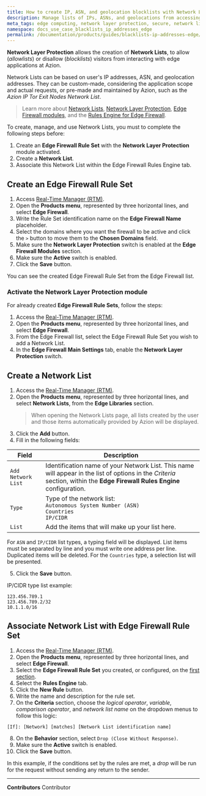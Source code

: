```yaml
---
title: How to create IP, ASN, and geolocation blocklists with Network Lists
description: Manage lists of IPs, ASNs, and geolocations from accessing your applications at the edge with Network Lists.
meta_tags: edge computing, network layer protection, secure, network lists, network layer security
namespace: docs_use_case_blacklists_ip_addresses_edge
permalink: /documentation/products/guides/blacklists-ip-addresses-edge/
---
```


**Network Layer Protection** allows the creation of **Network Lists**, to allow (*allowlists*) or disallow (*blocklists*) visitors from interacting with edge applications at Azion. 

Network Lists can be based on user's IP addresses, ASN, and geolocation addresses. They can be custom-made, considering the application scope and actual requests, or pre-made and maintained by Azion, such as the *Azion IP Tor Exit Nodes Network List*.

> Learn more about [Network Lists](/en/documentation/products/edge-firewall/network-layer-protection/network-lists/), [Network Layer Protection](/en/documentation/products/edge-firewall/network-layer-protection/), [Edge Firewall modules](/en/documentation/products/edge-firewall/), and the [Rules Engine for Edge Firewall](/en/documentation/products/edge-firewall/rules-engine/).

To create, manage, and use Network Lists, you must to complete the following steps before:

1. Create an **Edge Firewall Rule Set** with the **Network Layer Protection** module activated.
2. Create a **Network List**.
3. Associate this Network List within the Edge Firewall Rules Engine tab.

## Create an Edge Firewall Rule Set

1. Access [Real-Time Manager (RTM)](https://manager.azion.com).
2. Open the **Products menu**, represented by three horizontal lines, and select **Edge Firewall**.
3. Write the Rule Set identification name on the **Edge Firewall Name** placeholder.
4. Select the domains where you want the firewall to be active and click the `>` button to move them to the **Chosen Domains** field.
5. Make sure the **Network Layer Protection** switch is enabled at the **Edge Firewall Modules** section.
6. Make sure the **Active** switch is enabled.
7. Click the **Save** button.

You can see the created Edge Firewall Rule Set from the Edge Firewall list.

### Activate the Network Layer Protection module

For already created **Edge Firewall Rule Sets**, follow the steps:

1. Access the [Real-Time Manager (RTM)](https://manager.azion.com).
2. Open the **Products menu**, represented by three horizontal lines, and select **Edge Firewall**.
3. From the Edge Firewall list, select the Edge Firewall Rule Set you wish to add a Network List.
4. In the **Edge Firewall Main Settings** tab, enable the **Network Layer Protection** switch.

## Create a Network List

1. Access the [Real-Time Manager (RTM)](https://manager.azion.com).
2. Open the **Products menu**, represented by three horizontal lines, and select **Network Lists**, from the **Edge Libraries** section.
    > When opening the Network Lists page, all lists created by the user and those items automatically provided by Azion will be displayed.
3. Click the **Add** button.
4. Fill in the following fields:

| Field              | Description                                                                                                                                                                |
|--------------------|----------------------------------------------------------------------------------------------------------------------------------------------------------------------------|
| `Add Network List` | Identification name of your Network List. This name will appear in the list of options in the *Criteria* section, within the **Edge Firewall Rules Engine** configuration. |
| `Type`             | Type of the network list: <br /> `Autonomous System Number (ASN)` <br /> `Countries` <br /> `IP/CIDR`                                                                      |
| `List`             | Add the items that will make up your list here.                                                                                                                            |

For `ASN` and `IP/CIDR` list types, a typing field will be displayed. List items must be separated by line and you must write one address per line. Duplicated items will be deleted. For the `Countries` type, a selection list will be presented.

5. Click the **Save** button.

IP/CIDR type list example:

```
123.456.789.1
123.456.789.2/32
10.1.1.0/16
```

## Associate Network List with Edge Firewall Rule Set

1. Access the [Real-Time Manager (RTM)](https://manager.azion.com).
2. Open the **Products menu**, represented by three horizontal lines, and select **Edge Firewall**. 
3. Select the **Edge Firewall Rule Set** you created, or configured, on the [first section](#create-an-edge-firewall-rule-set).
4. Select the **Rules Engine** tab.
5. Click the **New Rule** button.
6. Write the name and description for the rule set.
7. On the **Criteria** section, choose the *logical operator*, *variable*, *comparison operator*, and *network list name* on the dropdown menus to follow this logic:

```
[If]: [Network] [matches] [Network List identification name]
```

8. On the **Behavior** section, select `Drop (Close Without Response)`.
9. Make sure the **Active** switch is enabled.
10. Click the **Save** button.

In this example, if the conditions set by the rules are met, a *drop* will be run for the request without sending any return to the sender.


---


**Contributors** <ContributorList>Contributor</ContributorList>
